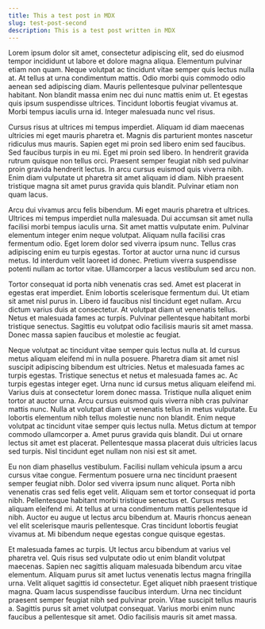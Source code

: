 ```yaml
---
title: This a test post in MDX
slug: test-post-second
description: This is a test post written in MDX
---
```


Lorem ipsum dolor sit amet, consectetur adipiscing elit, sed do eiusmod tempor incididunt ut labore et dolore magna aliqua. Elementum pulvinar etiam non quam. Neque volutpat ac tincidunt vitae semper quis lectus nulla at. At tellus at urna condimentum mattis. Odio morbi quis commodo odio aenean sed adipiscing diam. Mauris pellentesque pulvinar pellentesque habitant. Non blandit massa enim nec dui nunc mattis enim ut. Et egestas quis ipsum suspendisse ultrices. Tincidunt lobortis feugiat vivamus at. Morbi tempus iaculis urna id. Integer malesuada nunc vel risus.

Cursus risus at ultrices mi tempus imperdiet. Aliquam id diam maecenas ultricies mi eget mauris pharetra et. Magnis dis parturient montes nascetur ridiculus mus mauris. Sapien eget mi proin sed libero enim sed faucibus. Sed faucibus turpis in eu mi. Eget mi proin sed libero. In hendrerit gravida rutrum quisque non tellus orci. Praesent semper feugiat nibh sed pulvinar proin gravida hendrerit lectus. In arcu cursus euismod quis viverra nibh. Enim diam vulputate ut pharetra sit amet aliquam id diam. Nibh praesent tristique magna sit amet purus gravida quis blandit. Pulvinar etiam non quam lacus.

Arcu dui vivamus arcu felis bibendum. Mi eget mauris pharetra et ultrices. Ultrices mi tempus imperdiet nulla malesuada. Dui accumsan sit amet nulla facilisi morbi tempus iaculis urna. Sit amet mattis vulputate enim. Pulvinar elementum integer enim neque volutpat. Aliquam nulla facilisi cras fermentum odio. Eget lorem dolor sed viverra ipsum nunc. Tellus cras adipiscing enim eu turpis egestas. Tortor at auctor urna nunc id cursus metus. Id interdum velit laoreet id donec. Pretium viverra suspendisse potenti nullam ac tortor vitae. Ullamcorper a lacus vestibulum sed arcu non.

Tortor consequat id porta nibh venenatis cras sed. Amet est placerat in egestas erat imperdiet. Enim lobortis scelerisque fermentum dui. Ut etiam sit amet nisl purus in. Libero id faucibus nisl tincidunt eget nullam. Arcu dictum varius duis at consectetur. At volutpat diam ut venenatis tellus. Netus et malesuada fames ac turpis. Pulvinar pellentesque habitant morbi tristique senectus. Sagittis eu volutpat odio facilisis mauris sit amet massa. Donec massa sapien faucibus et molestie ac feugiat.

Neque volutpat ac tincidunt vitae semper quis lectus nulla at. Id cursus metus aliquam eleifend mi in nulla posuere. Pharetra diam sit amet nisl suscipit adipiscing bibendum est ultricies. Netus et malesuada fames ac turpis egestas. Tristique senectus et netus et malesuada fames ac. Ac turpis egestas integer eget. Urna nunc id cursus metus aliquam eleifend mi. Varius duis at consectetur lorem donec massa. Tristique nulla aliquet enim tortor at auctor urna. Arcu cursus euismod quis viverra nibh cras pulvinar mattis nunc. Nulla at volutpat diam ut venenatis tellus in metus vulputate. Eu lobortis elementum nibh tellus molestie nunc non blandit. Enim neque volutpat ac tincidunt vitae semper quis lectus nulla. Metus dictum at tempor commodo ullamcorper a. Amet purus gravida quis blandit. Dui ut ornare lectus sit amet est placerat. Pellentesque massa placerat duis ultricies lacus sed turpis. Nisl tincidunt eget nullam non nisi est sit amet.

Eu non diam phasellus vestibulum. Facilisi nullam vehicula ipsum a arcu cursus vitae congue. Fermentum posuere urna nec tincidunt praesent semper feugiat nibh. Dolor sed viverra ipsum nunc aliquet. Porta nibh venenatis cras sed felis eget velit. Aliquam sem et tortor consequat id porta nibh. Pellentesque habitant morbi tristique senectus et. Cursus metus aliquam eleifend mi. At tellus at urna condimentum mattis pellentesque id nibh. Auctor eu augue ut lectus arcu bibendum at. Mauris rhoncus aenean vel elit scelerisque mauris pellentesque. Cras tincidunt lobortis feugiat vivamus at. Mi bibendum neque egestas congue quisque egestas.

Et malesuada fames ac turpis. Ut lectus arcu bibendum at varius vel pharetra vel. Quis risus sed vulputate odio ut enim blandit volutpat maecenas. Sapien nec sagittis aliquam malesuada bibendum arcu vitae elementum. Aliquam purus sit amet luctus venenatis lectus magna fringilla urna. Velit aliquet sagittis id consectetur. Eget aliquet nibh praesent tristique magna. Quam lacus suspendisse faucibus interdum. Urna nec tincidunt praesent semper feugiat nibh sed pulvinar proin. Vitae suscipit tellus mauris a. Sagittis purus sit amet volutpat consequat. Varius morbi enim nunc faucibus a pellentesque sit amet. Odio facilisis mauris sit amet massa.
